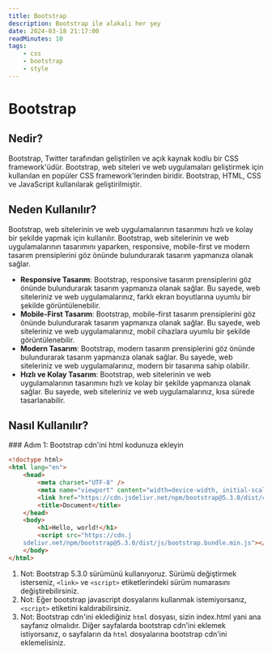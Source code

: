 ```yaml
---
title: Bootstrap
description: Bootstrap ile alakalı her şey
date: 2024-03-18 21:17:00
readMinutes: 10
tags:
    - css
    - bootstrap
    - style
---
```


# Bootstrap

## Nedir?

Bootstrap, Twitter tarafından geliştirilen ve açık kaynak kodlu bir CSS framework'üdür. Bootstrap, web siteleri ve web uygulamaları geliştirmek için kullanılan en popüler CSS framework'lerinden biridir. Bootstrap, HTML, CSS ve JavaScript kullanılarak geliştirilmiştir.

## Neden Kullanılır?

Bootstrap, web sitelerinin ve web uygulamalarının tasarımını hızlı ve kolay bir şekilde yapmak için kullanılır. Bootstrap, web sitelerinin ve web uygulamalarının tasarımını yaparken, responsive, mobile-first ve modern tasarım prensiplerini göz önünde bulundurarak tasarım yapmanıza olanak sağlar.

-   **Responsive Tasarım**: Bootstrap, responsive tasarım prensiplerini göz önünde bulundurarak tasarım yapmanıza olanak sağlar. Bu sayede, web siteleriniz ve web uygulamalarınız, farklı ekran boyutlarına uyumlu bir şekilde görüntülenebilir.
-   **Mobile-First Tasarım**: Bootstrap, mobile-first tasarım prensiplerini göz önünde bulundurarak tasarım yapmanıza olanak sağlar. Bu sayede, web siteleriniz ve web uygulamalarınız, mobil cihazlara uyumlu bir şekilde görüntülenebilir.
-   **Modern Tasarım**: Bootstrap, modern tasarım prensiplerini göz önünde bulundurarak tasarım yapmanıza olanak sağlar. Bu sayede, web siteleriniz ve web uygulamalarınız, modern bir tasarıma sahip olabilir.
-   **Hızlı ve Kolay Tasarım**: Bootstrap, web sitelerinin ve web uygulamalarının tasarımını hızlı ve kolay bir şekilde yapmanıza olanak sağlar. Bu sayede, web siteleriniz ve web uygulamalarınız, kısa sürede tasarlanabilir.

## Nasıl Kullanılır?

<Steps>
### Adım 1: Bootstrap cdn'ini html kodunuza ekleyin

```html
<!doctype html>
<html lang="en">
    <head>
        <meta charset="UTF-8" />
        <meta name="viewport" content="width=device-width, initial-scale=1.0" />
        <link href="https://cdn.jsdelivr.net/npm/bootstrap@5.3.0/dist/css/bootstrap.min.css" rel="stylesheet" />
        <title>Document</title>
    </head>
    <body>
        <h1>Hello, world!</h1>
        <script src="https://cdn.j
    sdelivr.net/npm/bootstrap@5.3.0/dist/js/bootstrap.bundle.min.js"></script>
    </body>
</html>
```

1. Not: Bootstrap 5.3.0 sürümünü kullanıyoruz. Sürümü değiştirmek isterseniz, `<link>` ve `<script>` etiketlerindeki sürüm numarasını değiştirebilirsiniz.
2. Not: Eğer bootstrap javascript dosyalarını kullanmak istemiyorsanız, `<script>` etiketini kaldırabilirsiniz.
3. Not: Bootstrap cdn'ini eklediğiniz `html` dosyası, sizin index.html yani ana sayfanız olmalıdır. Diğer sayfalarda bootstrap cdn'ini eklemek istiyorsanız, o sayfaların da `html` dosyalarına bootstrap cdn'ini eklemelisiniz.

</Steps>
